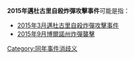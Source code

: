 '''2015年邁杜古里自殺炸彈攻擊事件'''可能是指：

*[[2015年3月邁杜古里自殺炸彈攻擊事件|2015年3月邁杜古里自殺炸彈攻擊事件]]
*[[2015年9月博爾諾州炸彈襲擊|2015年9月博爾諾州炸彈襲擊]]

{{Disambiguation|Cat=八字以上事件消歧義}}
[[Category:同年事件消歧义|Category:同年事件消歧义]]